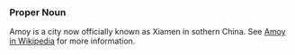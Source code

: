 ===Proper Noun===
Amoy is a city now officially known as Xiamen in sothern China.  See [[w:Amoy|Amoy in Wikipedia]] for more information.